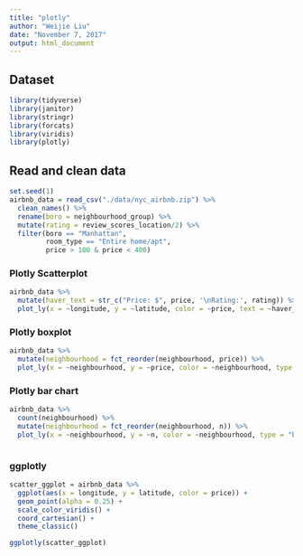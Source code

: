 ```yaml
---
title: "plotly"
author: "Weijie Liu"
date: "November 7, 2017"
output: html_document
---
```


## Dataset

```r

library(tidyverse)
library(janitor)
library(stringr)
library(forcats)
library(viridis)
library(plotly)
```

## Read and clean data
```r
set.seed(1)
airbnb_data = read_csv("./data/nyc_airbnb.zip") %>%
  clean_names() %>%
  rename(boro = neighbourhood_group) %>%
  mutate(rating = review_scores_location/2) %>%
  filter(boro == "Manhattan",
         room_type == "Entire home/apt",
         price > 100 & price < 400)
```

### Plotly Scatterplot

```r
airbnb_data %>%
  mutate(haver_text = str_c("Price: $", price, '\nRating:', rating)) %>%
  plot_ly(x = ~longitude, y = ~latitude, color = ~price, text = ~haver_text, type = "scatter", mode = "marker", alpha = 0.5)

```

### Plotly boxplot

```r
airbnb_data %>%
  mutate(neighbourhood = fct_reorder(neighbourhood, price)) %>%
  plot_ly(x = ~neighbourhood, y = ~price, color = ~neighbourhood, type = "box")

```

### Plotly bar chart
```r
airbnb_data %>%
  count(neighbourhood) %>%
  mutate(neighbourhood = fct_reorder(neighbourhood, n)) %>%
  plot_ly(x = ~neighbourhood, y = ~n, color = ~neighbourhood, type = "bar")



```

### ggplotly
```r
scatter_ggplot = airbnb_data %>%
  ggplot(aes(x = longitude, y = latitude, color = price)) +
  geom_point(alpha = 0.25) +
  scale_color_viridis() +
  coord_cartesian() +
  theme_classic()

ggplotly(scatter_ggplot)
```
